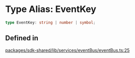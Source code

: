 # Type Alias: EventKey

```ts
type EventKey: string | number | symbol;
```

## Defined in

[packages/sdk-shared/lib/services/eventBus/eventBus.ts:25](https://github.com/HappyChainDevs/happychain/blob/cf58ffaf96112a54bbefeea34e6c68ce7f561403/packages/sdk-shared/lib/services/eventBus/eventBus.ts#L25)
